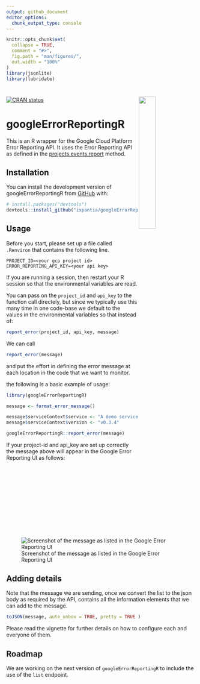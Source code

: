 ```yaml
---
output: github_document
editor_options: 
  chunk_output_type: console
---
```


<!-- README.md is generated from README.Rmd. Please edit that file -->

```r
knitr::opts_chunk$set(
  collapse = TRUE,
  comment = "#>",
  fig.path = "man/figures/",
  out.width = "100%"
)
library(jsonlite)
library(lubridate)
```


<!-- badges: start -->
# <a><img src="https://storage.googleapis.com/ixplorer/googleErrorReportingR.svg" align="right" width="30%"></a>
[![CRAN status](https://www.r-pkg.org/badges/version/googleErrorReportingR)](https://cran.r-project.org/package=googleErrorReportingR)
<!-- badges: end -->

# googleErrorReportingR
This is an R wrapper for the Google Cloud Platform Error Reporting API. It uses
the Error Reporting API as defined in the [projects.events.report](https://cloud.google.com/error-reporting/reference/rest/v1beta1/projects.events/report)
method.


## Installation

You can install the development version of googleErrorReportingR from
[GitHub](https://github.com/) with:

``` r
# install.packages("devtools")
devtools::install_github("ixpantia/googleErrorReportingR")
```

## Usage
Before you start, please set up a file called `.Renviron` that contains the
following line.

```
PROJECT_ID=<your gcp project id>
ERROR_REPORTING_API_KEY=<your api key>
```

If you are running a session, then restart your R session so that the
environmental variables are read.

You can pass on the `project_id` and `api_key` to the function call directely,
but since we typically use this many time in one code-base we default to the
values in the environmental variables so that instead of:

```r
report_error(project_id, api_key, message)
```

We can call

```r
report_error(message)
```

and put the effort in defining the error message at each location in the code
that we want to monitor.

the following is a basic example of usage:

```r
library(googleErrorReportingR)

message <- format_error_message()

message$serviceContext$service <- "A demo service"
message$serviceContext$version <- "v0.3.4"

googleErrorReportingR::report_error(message)
```

If your project-id and api_key are set up correctly the message above will
appear in the Google Error Reporting UI as follows:

![Screenshot of the message as listed in the Google Error Reporting UI](man/figures/google_error_reporting_ui.png)

## Adding details
Note that the message we are sending, once we convert the list to the json body
as required by the API, contains all the information elements that we can add to
the message.

```r
toJSON(message, auto_unbox = TRUE, pretty = TRUE )
```

Please read the vignette for further details on how to configure each and
everyone of them.

## Roadmap
We are working on the next version of `googleErrorReportingR` to include the use
of the `list` endpoint.
